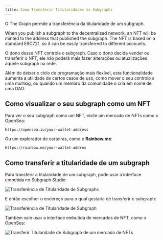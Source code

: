 ```yaml
---
title: Como Transferir Titularidades de Subgraphs
---
```


O The Graph permite a transferência da titularidade de um subgraph.

When you publish a subgraph to the decentralized network, an NFT will be minted to the address that published the subgraph. The NFT is based on a standard ERC721, so it can be easily transferred to different accounts.

O dono desse NFT controla o subgraph. Caso o dono decida vender ou transferir o NFT, ele não poderá mais fazer alterações ou atualizações àquele subgraph na rede.

Além de deixar o ciclo de programação mais flexível, esta funcionalidade aumenta a utilidade de certos casos de uso, como mover o seu controlo a uma multisig, ou quando um membro da comunidade o cria em nome de uma DAO.

## Como visualizar o seu subgraph como um NFT

Para ver o seu subgraph como um NFT, visite um mercado de NFTs como o OpenSea:

```
https://opensea.io/your-wallet-address
```

Ou um explorador de carteiras, como o **Rainbow.me**:

```
https://rainbow.me/your-wallet-addres
```

## Como transferir a titularidade de um subgraph

Para transferir a titularidade de um subgraph, pode usar a interface embutida no Subgraph Studio:

![Transferência de Titularidade de Subgraphs](/img/subgraph-ownership-transfer-1.png)

E então escolher o endereço para o qual gostaria de transferir o subgraph:

![Transferência de Titularidade de Subgraph](/img/subgraph-ownership-transfer-2.png)

Também vale usar a interface embutida de mercados de NFT, como o OpenSea:

![Transferir Titularidade de Subgraph de um mercado de NFTs](/img/subgraph-ownership-transfer-nft-marketplace.png)
